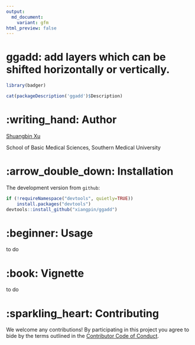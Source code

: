 ```yaml
---
output: 
  md_document:
    variant: gfm
html_preview: false
---
```


<!-- README.md is generated from README.Rmd. Please edit that file -->

# ggadd: add layers which can be shifted horizontally or vertically.

```r
library(badger)
```

```r
cat(packageDescription('ggadd')$Description)
```

# :writing_hand: Author

[Shuangbin Xu](https://github.com/xiangpin)

School of Basic Medical Sciences, Southern Medical University

# :arrow_double_down: Installation

The development version from `github`:

```r
if (!requireNamespace("devtools", quietly=TRUE))
    install.packages("devtools")
devtools::install_github("xiangpin/ggadd")
```

# :beginner: Usage

to do

# :book: Vignette

to do

# :sparkling_heart: Contributing

We welcome any contributions! By participating in this project you agree to bide
by the terms outlined in the [Contributor Code of Conduct](CONDUCT.md).
